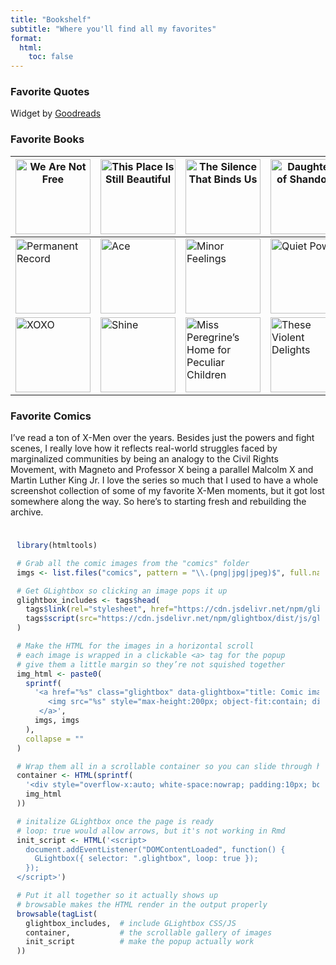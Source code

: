 ```yaml
---
title: "Bookshelf"
subtitle: "Where you'll find all my favorites"
format:
  html:
    toc: false
---
```


### Favorite Quotes

::: {#gr_quote_body}
:::

```{=html}
<script src="https://www.goodreads.com/quotes/widget/154343909-helen?v=2" type="text/javascript"></script>
```

<p style="text-align: right; font-size: 10px;">

Widget by <a href="https://www.goodreads.com/quotes">Goodreads</a>

</p>

### Favorite Books

| ![We Are Not Free](https://images.gr-assets.com/books/1565710970l/49934666.jpg){width="120"} | ![This Place Is Still Beautiful](https://images.gr-assets.com/books/1634238514l/58984692.jpg){width="120"} | ![The Silence That Binds Us](https://images.gr-assets.com/books/1641068252l/59028585.jpg){width="120"} | ![Daughters of Shandong](https://images-na.ssl-images-amazon.com/images/S/compressed.photo.goodreads.com/books/1740179056i/223329042.jpg){width="120"} | ![The Kite Runner](https://images-na.ssl-images-amazon.com/images/S/compressed.photo.goodreads.com/books/1541428344i/17165596.jpg){width="120"} |
|---|---|---|---|---|
| ![Permanent Record](https://images.gr-assets.com/books/1564666396l/46223297.jpg){width="120"} | ![Ace](https://images.gr-assets.com/books/1580804471l/52128695.jpg){width="120"} | ![Minor Feelings](https://images-na.ssl-images-amazon.com/images/S/compressed.photo.goodreads.com/books/1580788273l/52845775.jpg){width="120"} | ![Quiet Power](https://images-na.ssl-images-amazon.com/images/S/compressed.photo.goodreads.com/books/1328562861i/8520610.jpg){width="120"} | ![Before The Coffee Gets Cold](https://images.gr-assets.com/books/1704153539l/44421460.jpg){width="120"} |
| ![XOXO](https://images-na.ssl-images-amazon.com/images/S/compressed.photo.goodreads.com/books/1602086642i/54618808.jpg){width="120"} | ![Shine](https://images-na.ssl-images-amazon.com/images/S/compressed.photo.goodreads.com/books/1580350020i/50855956.jpg){width="120"} | ![Miss Peregrine's Home for Peculiar Children](https://images.gr-assets.com/books/1623449170l/9460487.jpg){width="120"} | ![These Violent Delights](https://images-na.ssl-images-amazon.com/images/S/compressed.photo.goodreads.com/books/1580958058i/50892212.jpg){width="120"} | ![The Lightning Thief](https://images-na.ssl-images-amazon.com/images/S/compressed.photo.goodreads.com/books/1400602609i/28187.jpg){width="120"} |


### Favorite Comics

I’ve read a ton of X-Men over the years. Besides just the powers and fight scenes, I really love how it reflects real-world struggles faced by marginalized communities by being an analogy to the Civil Rights Movement, with Magneto and Professor X being a parallel Malcolm X and Martin Luther King Jr. I love the series so much that I used to have a whole screenshot collection of some of my favorite X-Men moments, but it got lost somewhere along the way. So here’s to starting fresh and rebuilding the archive.

::: {style="overflow-x: auto; white-space: nowrap; padding: 10px; border-radius: 8px"}
```r
library(htmltools)

# Grab all the comic images from the "comics" folder
imgs <- list.files("comics", pattern = "\\.(png|jpg|jpeg)$", full.names = TRUE)

# Get GLightbox so clicking an image pops it up
glightbox_includes <- tags$head(
  tags$link(rel="stylesheet", href="https://cdn.jsdelivr.net/npm/glightbox/dist/css/glightbox.min.css"),
  tags$script(src="https://cdn.jsdelivr.net/npm/glightbox/dist/js/glightbox.min.js")
)

# Make the HTML for the images in a horizontal scroll
# each image is wrapped in a clickable <a> tag for the popup
# give them a little margin so they’re not squished together
img_html <- paste0(
  sprintf(
    '<a href="%s" class="glightbox" data-glightbox="title: Comic image;" style="display:inline-block; margin-right:10px;">
       <img src="%s" style="max-height:200px; object-fit:contain; display:block;">
     </a>', 
    imgs, imgs
  ),
  collapse = ""
)

# Wrap them all in a scrollable container so you can slide through horizontally
container <- HTML(sprintf(
  '<div style="overflow-x:auto; white-space:nowrap; padding:10px; border-radius:8px;">%s</div>', 
  img_html
))

# initalize GLightbox once the page is ready
# loop: true would allow arrows, but it's not working in Rmd
init_script <- HTML('<script>
  document.addEventListener("DOMContentLoaded", function() {
    GLightbox({ selector: ".glightbox", loop: true });
  });
</script>')

# Put it all together so it actually shows up
# browsable makes the HTML render in the output properly
browsable(tagList(
  glightbox_includes,  # include GLightbox CSS/JS
  container,           # the scrollable gallery of images
  init_script          # make the popup actually work
))

```
:::
